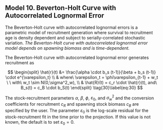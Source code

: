 
## Model 10. Beverton-Holt Curve with Autocorrelated Lognormal Error {.unnumbered}

The Beverton-Holt curve with autocorrelated lognormal errors is a parametric model of recruitment generation where survival to recruitment age is density dependent and subject to serially-correlated stochastic variation. *The Beverton-Holt curve with autocorrelated lognormal error model depends on spawning biomass and is time-dependent.*

The Beverton-Holt curve with autocorrelated lognormal error generates recruitment as

$$
\begin{split}
\hat{r}(t) &= \frac{\alpha \cdot b_s (t-1)}{\beta + b_s (t-1)} \cdot e^{\varepsilon_t} \\
& where\ \varepsilon_t = \phi\varepsilon_{t-1} + w_t \ \ with\ w_t \sim  N(0,\sigma^2_w), \\ 
& \hat{R}(t) = c_r \cdot \hat{r}(t), and\ B_s(t) = c_B \cdot b_S(t)
\end{split}
\tag{30}\label{eq:30}
$$

The stock-recruitment parameters $\alpha$, $\beta$, $\phi$, $\varepsilon_0$, and $\sigma^2_w$ and the conversion coefficients
for recruitment $c_R$ and spawning stock biomass $c_B$ are specified by the user. The parameter $\varepsilon_0$ is the log-scale residual for the stock-recruitment fit in the time prior to the projection. If this value is not known, the default is to set $\varepsilon_0 = 0$.
